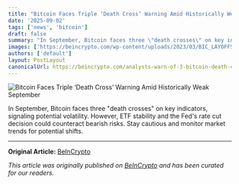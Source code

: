 ```yaml
---
title: "Bitcoin Faces Triple ‘Death Cross’ Warning Amid Historically Weak September"
date: '2025-09-02'
tags: ['news', 'bitcoin']
draft: false
summary: "In September, Bitcoin faces three \"death crosses\" on key indicators, signaling potential volatility. However, ETF stability and the Fed's rate cut decision co"
images: ['https://beincrypto.com/wp-content/uploads/2023/03/BIC_LAYOFFS_NRGATIVE_CROSS.png']
authors: ['default']
layout: PostLayout
canonicalUrl: https://beincrypto.com/analysts-warn-of-3-bitcoin-death-crosses-september/
---
```


![Bitcoin Faces Triple ‘Death Cross’ Warning Amid Historically Weak September](https://beincrypto.com/wp-content/uploads/2023/03/BIC_LAYOFFS_NRGATIVE_CROSS.png)

In September, Bitcoin faces three "death crosses" on key indicators, signaling potential volatility. However, ETF stability and the Fed's rate cut decision could counteract bearish risks. Stay cautious and monitor market trends for potential shifts.

---

**Original Article:** [BeInCrypto](https://beincrypto.com/analysts-warn-of-3-bitcoin-death-crosses-september/)

*This article was originally published on [BeInCrypto](https://beincrypto.com/analysts-warn-of-3-bitcoin-death-crosses-september/) and has been curated for our readers.*
